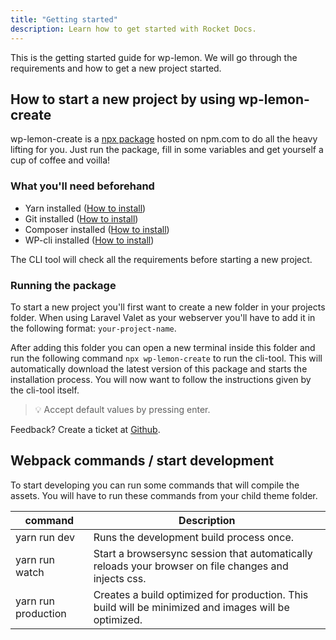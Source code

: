 ```yaml
---
title: "Getting started"
description: Learn how to get started with Rocket Docs.
---
```


This is the getting started guide for wp-lemon. We will go through the requirements and how to get a new project started.

## How to start a new project by using wp-lemon-create

wp-lemon-create is a [npx package](https://www.npmjs.com/package/wp-lemon-create) hosted on npm.com to do all the heavy lifting for you. Just run the package, fill in some variables and get yourself a cup of coffee and voilla!

### What you'll need beforehand

- Yarn installed ([How to install](https://classic.yarnpkg.com/en/docs/install#windows-stable))
- Git installed ([How to install](https://git-scm.com/book/en/v2/Getting-Started-Installing-Git))
- Composer installed ([How to install](https://getcomposer.org/download/))
- WP-cli installed ([How to install](https://make.wordpress.org/cli/handbook/guides/installing/))

The CLI tool will check all the requirements before starting a new project.

### Running the package

To start a new project you'll first want to create a new folder in your projects folder. When using Laravel Valet as your webserver you'll have to add it in the following format: `your-project-name`.

After adding this folder you can open a new terminal inside this folder and run the following command `npx wp-lemon-create` to run the cli-tool. This will automatically download the latest version of this package and starts the installation process. You will now want to follow the instructions given by the cli-tool itself.

> 💡
> Accept default values by pressing enter.

Feedback? Create a ticket at [Github](https://github.com/Studio-Lemon/wp-lemon-create/issues).

## Webpack commands / start development

To start developing you can run some commands that will compile the assets. You will have to run these commands from your child theme folder.

| command             | Description                                                                                          |
| ------------------- | ---------------------------------------------------------------------------------------------------- |
| yarn run dev        | Runs the development build process once.                                                             |
| yarn run watch      | Start a browsersync session that automatically reloads your browser on file changes and injects css. |
| yarn run production | Creates a build optimized for production. This build will be minimized and images will be optimized. |
